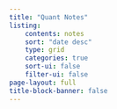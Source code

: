 ```yaml
---
title: "Quant Notes"
listing:
    contents: notes
    sort: "date desc"
    type: grid
    categories: true
    sort-ui: false
    filter-ui: false
page-layout: full
title-block-banner: false
---
```


